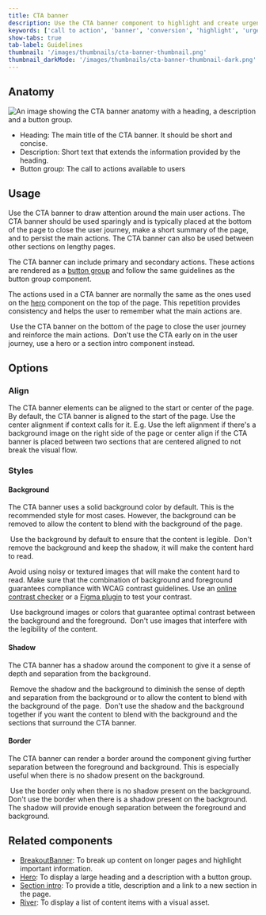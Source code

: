 ```yaml
---
title: CTA banner
description: Use the CTA banner component to highlight and create urgency around user actions.
keywords: ['call to action', 'banner', 'conversion', 'highlight', 'urgent']
show-tabs: true
tab-label: Guidelines
thumbnail: '/images/thumbnails/cta-banner-thumbnail.png'
thumbnail_darkMode: '/images/thumbnails/cta-banner-thumbnail-dark.png'
---
```


## Anatomy

![An image showing the CTA banner anatomy with a heading, a description and a button group.](https://github.com/primer/brand/assets/6951037/a33f3b89-1a4d-4bd3-8533-99b0cd2275e8)

- Heading: The main title of the CTA banner. It should be short and concise.
- Description: Short text that extends the information provided by the heading.
- Button group: The call to actions available to users

## Usage

Use the CTA banner to draw attention around the main user actions. The CTA banner should be used sparingly and is typically placed at the bottom of the page to close the user journey,
make a short summary of the page, and to persist the main actions. The CTA banner can also be used between other sections on lengthy pages.

The CTA banner can include primary and secondary actions. These actions are rendered as a [button group](/components/ButtonGroup) and follow the same guidelines as the button group component.

The actions used in a CTA banner are normally the same as the ones used on the [hero](/components/Hero) component on the top of the page. This repetition provides consistency and helps the user to remember what the main actions are.

<DoDontContainer>
  <Do>
    <img src="https://github.com/primer/brand/assets/6951037/89acfdad-c39f-4613-9555-6a9661c53845" alt="" />
    <Caption>
      Use the CTA banner on the bottom of the page to close the user journey and reinforce the main actions.
    </Caption>
  </Do>
  <Dont>
    <img src="https://github.com/primer/brand/assets/6951037/f1bec42f-dad0-4eb2-80f9-83ef0a1310ad" alt="" />
    <Caption>Don't use the CTA early on in the user journey, use a hero or a section intro component instead.</Caption>
  </Dont>
</DoDontContainer>

## Options

### Align

The CTA banner elements can be aligned to the start or center of the page. By default, the CTA banner is aligned to the start of the page. Use the center alignment if context calls for it. E.g. Use the left alignment if there's a background image on the right side of the page or center align if the CTA banner is placed between two sections that are centered aligned to not break the visual flow.

### Styles

#### Background

The CTA banner uses a solid background color by default. This is the recommended style for most cases. However, the background can be removed to allow the content to blend with the background of the page.

<DoDontContainer>
  <Do>
    <img src="https://github.com/primer/brand/assets/6951037/036f540a-b8f6-4ccb-8a1a-b3a27c265308" alt="" />
    <Caption>Use the background by default to ensure that the content is legible.</Caption>
  </Do>
  <Dont>
    <img src="https://github.com/primer/brand/assets/6951037/8bcc95cc-4d3b-49f5-a74d-f46062f690b5" alt="" />
    <Caption>Don't remove the background and keep the shadow, it will make the content hard to read.</Caption>
  </Dont>
</DoDontContainer>

Avoid using noisy or textured images that will make the content hard to read. Make sure that the combination of background and foreground guarantees compliance with WCAG contrast guidelines. Use an [online contrast checker](https://webaim.org/resources/contrastchecker/) or a [Figma plugin](/guides/accessibility/tools#contrast-plugin) to test your contrast.

<DoDontContainer>
  <Do>
    <img src="https://github.com/primer/brand/assets/912236/db46a0b4-5bf9-4024-8788-6227762510a9" alt="" />
    <Caption>
      Use background images or colors that guarantee optimal contrast between the background and the foreground.
    </Caption>
  </Do>
  <Dont>
    <img src="https://github.com/primer/brand/assets/912236/dfc50baa-9b2a-4dc5-8412-20548cf2e7ed" alt="" />
    <Caption>Don't use images that interfere with the legibility of the content.</Caption>
  </Dont>
</DoDontContainer>

#### Shadow

The CTA banner has a shadow around the component to give it a sense of depth and separation from the background.

<DoDontContainer>
  <Do>
    <img src="https://github.com/primer/brand/assets/912236/798a3355-252c-4745-8692-267c9a16d45f" alt="" />
    <Caption>
      Remove the shadow and the background to diminish the sense of depth and separation from the background or to allow
      the content to blend with the background of the page.
    </Caption>
  </Do>
  <Dont>
    <img src="https://github.com/primer/brand/assets/912236/336f8e27-44e9-48a5-b308-a9686aa03484" alt="" />
    <Caption>
      Don't use the shadow and the background together if you want the content to blend with the background and the
      sections that surround the CTA banner.
    </Caption>
  </Dont>
</DoDontContainer>

#### Border

The CTA banner can render a border around the component giving further separation between the foreground and background. This is especially useful when there is no shadow present on the background.

<DoDontContainer>
  <Do>
    <img src="https://github.com/primer/brand/assets/912236/583528ad-e3ab-4bf1-a34a-e0f9bf17d0a1" alt="" />
    <Caption>Use the border only when there is no shadow present on the background.</Caption>
  </Do>
  <Dont>
    <img src="https://github.com/primer/brand/assets/912236/845ee118-3575-4db8-b7ea-1ac248678005" alt="" />
    <Caption>
      Don't use the border when there is a shadow present on the background. The shadow will provide enough separation
      between the foreground and background.
    </Caption>
  </Dont>
</DoDontContainer>

## Related components

- [BreakoutBanner](/components/BreakoutBanner): To break up content on longer pages and highlight important information.
- [Hero](/components/Hero): To display a large heading and a description with a button group.
- [Section intro](/components/SectionIntro): To provide a title, description and a link to a new section in the page.
- [River](/components/River): To display a list of content items with a visual asset.
